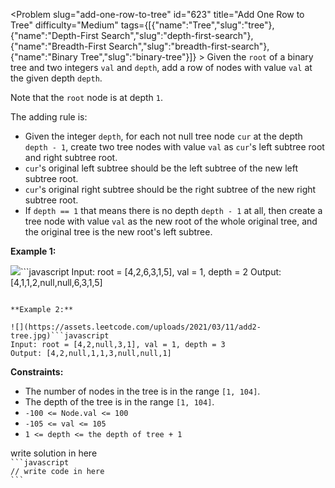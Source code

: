 
<Problem slug="add-one-row-to-tree" id="623" title="Add One Row to Tree" difficulty="Medium" tags={[{"name":"Tree","slug":"tree"},{"name":"Depth-First Search","slug":"depth-first-search"},{"name":"Breadth-First Search","slug":"breadth-first-search"},{"name":"Binary Tree","slug":"binary-tree"}]} >
    Given the `root` of a binary tree and two integers `val` and `depth`, add a row of nodes with value `val` at the given depth `depth`.

Note that the `root` node is at depth `1`.

The adding rule is:

*   Given the integer `depth`, for each not null tree node `cur` at the depth `depth - 1`, create two tree nodes with value `val` as `cur`'s left subtree root and right subtree root.
*   `cur`'s original left subtree should be the left subtree of the new left subtree root.
*   `cur`'s original right subtree should be the right subtree of the new right subtree root.
*   If `depth == 1` that means there is no depth `depth - 1` at all, then create a tree node with value `val` as the new root of the whole original tree, and the original tree is the new root's left subtree.

**Example 1:**

![](https://assets.leetcode.com/uploads/2021/03/15/addrow-tree.jpg)```javascript 
Input: root = [4,2,6,3,1,5], val = 1, depth = 2
Output: [4,1,1,2,null,null,6,3,1,5]
```

**Example 2:**

![](https://assets.leetcode.com/uploads/2021/03/11/add2-tree.jpg)```javascript 
Input: root = [4,2,null,3,1], val = 1, depth = 3
Output: [4,2,null,1,1,3,null,null,1]
```

**Constraints:**

*   The number of nodes in the tree is in the range `[1, 104]`.
*   The depth of the tree is in the range `[1, 104]`.
*   `-100 <= Node.val <= 100`
*   `-105 <= val <= 105`
*   `1 <= depth <= the depth of tree + 1`
</Problem >

<Solution>
write solution in here
</Solution>

<Code>
```javascript
// write code in here
```
</Code>

<Similar data={[]} />
